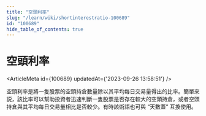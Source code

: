 ```yaml
---
title: "空頭利率"
slug: "/learn/wiki/shortinterestratio-100689"
id: "100689"
hide_table_of_contents: true
---
```



# 空頭利率

<ArticleMeta id={100689} updatedAt={'2023-09-26 13:58:51'} />
<div className='border-solid border-b border-t-0 my-4 border-[var(--ifm-color-gray-300)]' />

空頭利率是將一隻股票的空頭持倉數量除以其平均每日交易量得出的比率。簡單來説，該比率可以幫助投資者迅速判斷一隻股票是否存在較大的空頭持倉，或者空頭持倉與其平均每日交易量相比是否較少。有時該術語也可與 “天數蓋” 互換使用。
